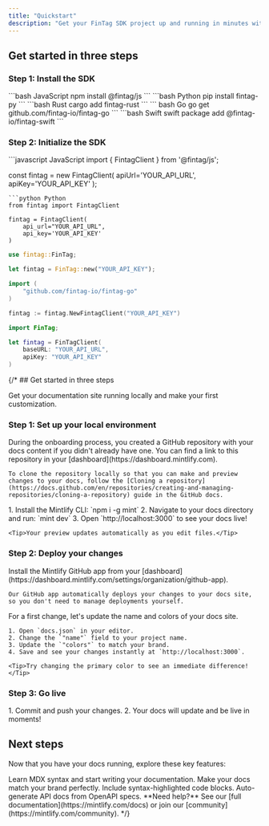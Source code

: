 ```yaml
---
title: "Quickstart"
description: "Get your FinTag SDK project up and running in minutes with our step-by-step quickstart guide."
---
```



## Get started in three steps


### Step 1: Install the SDK

<CodeGroup>
  ```bash JavaScript
  npm install @fintag/js
  ```
  ```bash Python
  pip install fintag-py
  ```
  ```bash Rust
  cargo add fintag-rust
  ```
  ``` bash Go
  go get github.com/fintag-io/fintag-go
  ```
  ```bash Swift
  swift package add @fintag-io/fintag-swift
  ```

</CodeGroup>

### Step 2: Initialize the SDK

<CodeGroup dropdown>
  ```javascript JavaScript
  import { FintagClient } from '@fintag/js';

  const fintag = new FintagClient(
    apiUrl='YOUR_API_URL',
    apiKey='YOUR_API_KEY'
  );
  ```
  ```python Python
  from fintag import FintagClient

  fintag = FintagClient(
      api_url="YOUR_API_URL",
      api_key='YOUR_API_KEY'
  )
  ```
  ```rust Rust
  use fintag::FinTag;

  let fintag = FinTag::new("YOUR_API_KEY");
  ```
  ```go Go
  import (
      "github.com/fintag-io/fintag-go"
  )

  fintag := fintag.NewFintagClient("YOUR_API_KEY")
  ```
  ```swift Swift
  import FinTag;

  let fintag = FinTagClient(
      baseURL: "YOUR_API_URL",
      apiKey: "YOUR_API_KEY"
  )
  ```
</CodeGroup>

{/* ## Get started in three steps

Get your documentation site running locally and make your first customization.

### Step 1: Set up your local environment

<AccordionGroup>
  <Accordion icon="copy" title="Clone your docs locally">
    During the onboarding process, you created a GitHub repository with your docs content if you didn't already have one. You can find a link to this repository in your [dashboard](https://dashboard.mintlify.com).
    
    To clone the repository locally so that you can make and preview changes to your docs, follow the [Cloning a repository](https://docs.github.com/en/repositories/creating-and-managing-repositories/cloning-a-repository) guide in the GitHub docs.
  </Accordion>
  <Accordion icon="rectangle-terminal" title="Start the preview server">
    1. Install the Mintlify CLI: `npm i -g mint`
    2. Navigate to your docs directory and run: `mint dev`
    3. Open `http://localhost:3000` to see your docs live!
    
    <Tip>Your preview updates automatically as you edit files.</Tip>
  </Accordion>
</AccordionGroup>

### Step 2: Deploy your changes

<AccordionGroup>
  <Accordion icon="github" title="Install our GitHub app">
    Install the Mintlify GitHub app from your [dashboard](https://dashboard.mintlify.com/settings/organization/github-app).
    
    Our GitHub app automatically deploys your changes to your docs site, so you don't need to manage deployments yourself.
</Accordion>
<Accordion icon="palette" title="Update your site name and colors">
    For a first change, let's update the name and colors of your docs site.

    1. Open `docs.json` in your editor.
    2. Change the `"name"` field to your project name.
    3. Update the `"colors"` to match your brand.
    4. Save and see your changes instantly at `http://localhost:3000`.

    <Tip>Try changing the primary color to see an immediate difference!</Tip>
  </Accordion>
</AccordionGroup>

### Step 3: Go live

<Accordion icon="rocket" title="Publish your docs">
  1. Commit and push your changes.
  2. Your docs will update and be live in moments!
</Accordion>

## Next steps

Now that you have your docs running, explore these key features:

<CardGroup cols={2}>

<Card title="Write Content" icon="pen-to-square" href="/essentials/markdown">
  Learn MDX syntax and start writing your documentation.
</Card>

<Card title="Customize style" icon="palette" href="/essentials/settings">
  Make your docs match your brand perfectly.
</Card>

<Card title="Add code examples" icon="square-code" href="/essentials/code">
  Include syntax-highlighted code blocks.
</Card>

<Card title="API documentation" icon="code" href="/api-reference/introduction">
  Auto-generate API docs from OpenAPI specs.
</Card>

</CardGroup>

<Note>
  **Need help?** See our [full documentation](https://mintlify.com/docs) or join our [community](https://mintlify.com/community).
</Note> */}
